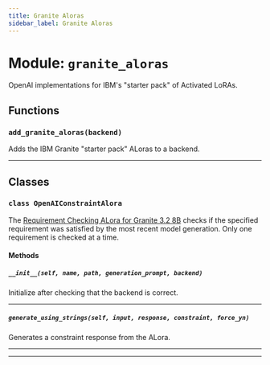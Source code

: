 ```yaml
---
title: Granite Aloras
sidebar_label: Granite Aloras
---
```


# Module: `granite_aloras`

OpenAI implementations for IBM's "starter pack" of Activated LoRAs.

## Functions

### `add_granite_aloras(backend)`

Adds the IBM Granite "starter pack" ALoras to a backend.

---

## Classes

### `class OpenAIConstraintAlora`

The [Requirement Checking ALora for Granite 3.2 8B](https://huggingface.co/ibm-granite/granite-3.2-8b-alora-requirement-check) checks if the specified requirement was satisfied by the most recent model generation. Only one requirement is checked at a time.

#### Methods

##### `__init__(self, name, path, generation_prompt, backend)`

Initialize after checking that the backend is correct.

-----

##### `generate_using_strings(self, input, response, constraint, force_yn)`

Generates a constraint response from the ALora.

-----

---
